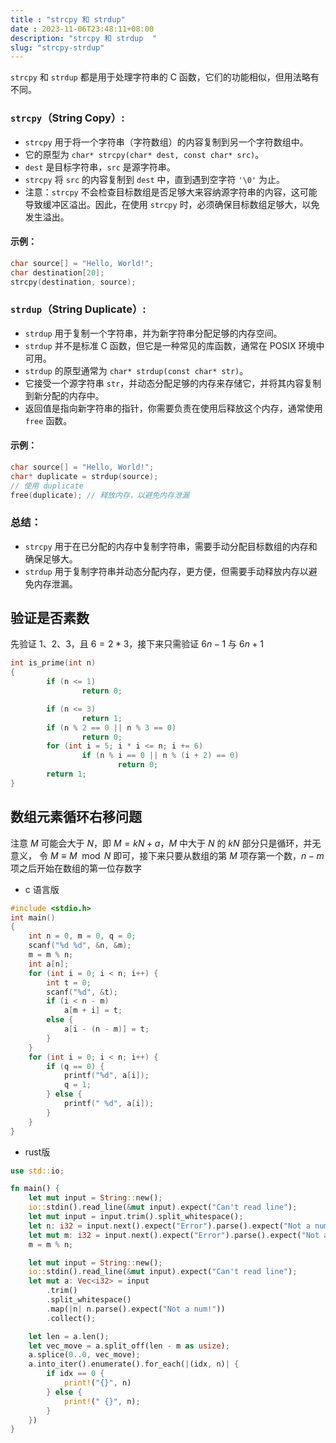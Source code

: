 ```yaml
---
title : "strcpy 和 strdup"
date : 2023-11-06T23:48:11+08:00
description: "strcpy 和 strdup  "
slug: "strcpy-strdup"
---
```


`strcpy` 和 `strdup` 都是用于处理字符串的 C 函数，它们的功能相似，但用法略有不同。

### `strcpy`（String Copy）:
   - `strcpy` 用于将一个字符串（字符数组）的内容复制到另一个字符数组中。
   - 它的原型为 `char* strcpy(char* dest, const char* src)`。
   - `dest` 是目标字符串，`src` 是源字符串。
   - `strcpy` 将 `src` 的内容复制到 `dest` 中，直到遇到空字符 `'\0'` 为止。
   - 注意：`strcpy` 不会检查目标数组是否足够大来容纳源字符串的内容，这可能导致缓冲区溢出。因此，在使用 `strcpy` 时，必须确保目标数组足够大，以免发生溢出。

#### 示例：

```c
char source[] = "Hello, World!";
char destination[20];
strcpy(destination, source);
```

### `strdup`（String Duplicate）:
   - `strdup` 用于复制一个字符串，并为新字符串分配足够的内存空间。
   - `strdup` 并不是标准 C 函数，但它是一种常见的库函数，通常在 POSIX 环境中可用。
   - `strdup` 的原型通常为 `char* strdup(const char* str)`。
   - 它接受一个源字符串 `str`，并动态分配足够的内存来存储它，并将其内容复制到新分配的内存中。
   - 返回值是指向新字符串的指针，你需要负责在使用后释放这个内存，通常使用 `free` 函数。

#### 示例：

```c
char source[] = "Hello, World!";
char* duplicate = strdup(source);
// 使用 duplicate
free(duplicate); // 释放内存，以避免内存泄漏
```

### 总结：

- `strcpy` 用于在已分配的内存中复制字符串，需要手动分配目标数组的内存和确保足够大。
- `strdup` 用于复制字符串并动态分配内存，更方便，但需要手动释放内存以避免内存泄漏。


## 验证是否素数
先验证 $1、2、3$，且 $6=2*3$，接下来只需验证 $6n-1$ 与 $6n+1$
```c
int is_prime(int n)
{
        if (n <= 1)
                return 0;

        if (n <= 3)
                return 1;
        if (n % 2 == 0 || n % 3 == 0)
                return 0;
        for (int i = 5; i * i <= n; i += 6)
                if (n % i == 0 || n % (i + 2) == 0)
                        return 0;
        return 1;
}
```



## 数组元素循环右移问题

注意 $M$ 可能会大于 $N$，即 $M=kN+a$，$M$ 中大于 $N$ 的 $kN$ 部分只是循环，并无意义，
令 $M \equiv M \mod N$ 即可，接下来只要从数组的第 $M$ 项存第一个数，$n - m$ 项之后开始在数组的第一位存数字

- c 语言版
```c
#include <stdio.h>
int main()
{
    int n = 0, m = 0, q = 0;
    scanf("%d %d", &n, &m);
    m = m % n;
    int a[n];
    for (int i = 0; i < n; i++) {
        int t = 0;
        scanf("%d", &t);
        if (i < n - m)
            a[m + i] = t;
        else {
            a[i - (n - m)] = t;
        }
    }
    for (int i = 0; i < n; i++) {
        if (q == 0) {
            printf("%d", a[i]);
            q = 1;
        } else {
            printf(" %d", a[i]);
        }
    }
}
```

- rust版
```rust
use std::io;

fn main() {
    let mut input = String::new();
    io::stdin().read_line(&mut input).expect("Can't read line");
    let mut input = input.trim().split_whitespace();
    let n: i32 = input.next().expect("Error").parse().expect("Not a num");
    let mut m: i32 = input.next().expect("Error").parse().expect("Not a num");
    m = m % n;

    let mut input = String::new();
    io::stdin().read_line(&mut input).expect("Can't read line");
    let mut a: Vec<i32> = input
        .trim()
        .split_whitespace()
        .map(|n| n.parse().expect("Not a num!"))
        .collect();

    let len = a.len();
    let vec_move = a.split_off(len - m as usize);
    a.splice(0..0, vec_move);
    a.into_iter().enumerate().for_each(|(idx, n)| {
        if idx == 0 {
            print!("{}", n)
        } else {
            print!(" {}", n);
        }
    })
}
```
